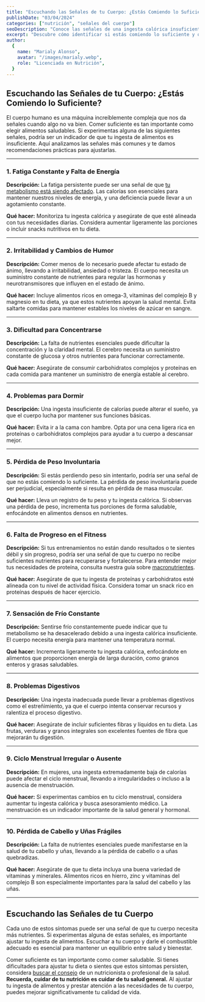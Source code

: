 ```yaml
---
title: "Escuchando las Señales de tu Cuerpo: ¿Estás Comiendo lo Suficiente?"
publishDate: "03/04/2024"
categories: ["nutrición", "señales del cuerpo"]
seoDescription: "Conoce las señales de una ingesta calórica insuficiente y aprende a ajustarla para mejorar tu energía, salud y bienestar general."
excerpt: "Descubre cómo identificar si estás comiendo lo suficiente y qué hacer si experimentas señales de una ingesta insuficiente de nutrientes."
author:
  {
    name: "Marialy Alonso",
    avatar: "/images/marialy.webp",
    role: "Licenciada en Nutrición",
  }
---
```


## Escuchando las Señales de tu Cuerpo: ¿Estás Comiendo lo Suficiente?

El cuerpo humano es una máquina increíblemente compleja que nos da señales cuando algo no va bien. Comer suficiente es tan importante como elegir alimentos saludables. Si experimentas alguna de las siguientes señales, podría ser un indicador de que tu ingesta de alimentos es insuficiente. Aquí analizamos las señales más comunes y te damos recomendaciones prácticas para ajustarlas.

---

### 1. Fatiga Constante y Falta de Energía

**Descripción:** La fatiga persistente puede ser una señal de que [tu metabolismo está siendo afectado](/blog/comer-menos-puede-danar-el-metabolismo). Las calorías son esenciales para mantener nuestros niveles de energía, y una deficiencia puede llevar a un agotamiento constante.

**Qué hacer:** Monitoriza tu ingesta calórica y asegúrate de que esté alineada con tus necesidades diarias. Considera aumentar ligeramente las porciones o incluir snacks nutritivos en tu dieta.

---

### 2. Irritabilidad y Cambios de Humor

**Descripción:** Comer menos de lo necesario puede afectar tu estado de ánimo, llevando a irritabilidad, ansiedad o tristeza. El cuerpo necesita un suministro constante de nutrientes para regular las hormonas y neurotransmisores que influyen en el estado de ánimo.

**Qué hacer:** Incluye alimentos ricos en omega-3, vitaminas del complejo B y magnesio en tu dieta, ya que estos nutrientes apoyan la salud mental. Evita saltarte comidas para mantener estables los niveles de azúcar en sangre.

---

### 3. Dificultad para Concentrarse

**Descripción:** La falta de nutrientes esenciales puede dificultar la concentración y la claridad mental. El cerebro necesita un suministro constante de glucosa y otros nutrientes para funcionar correctamente.

**Qué hacer:** Asegúrate de consumir carbohidratos complejos y proteínas en cada comida para mantener un suministro de energía estable al cerebro.

---

### 4. Problemas para Dormir

**Descripción:** Una ingesta insuficiente de calorías puede alterar el sueño, ya que el cuerpo lucha por mantener sus funciones básicas.

**Qué hacer:** Evita ir a la cama con hambre. Opta por una cena ligera rica en proteínas o carbohidratos complejos para ayudar a tu cuerpo a descansar mejor.

---

### 5. Pérdida de Peso Involuntaria

**Descripción:** Si estás perdiendo peso sin intentarlo, podría ser una señal de que no estás comiendo lo suficiente. La pérdida de peso involuntaria puede ser perjudicial, especialmente si resulta en pérdida de masa muscular.

**Qué hacer:** Lleva un registro de tu peso y tu ingesta calórica. Si observas una pérdida de peso, incrementa tus porciones de forma saludable, enfocándote en alimentos densos en nutrientes.

---

### 6. Falta de Progreso en el Fitness

**Descripción:** Si tus entrenamientos no están dando resultados o te sientes débil y sin progreso, podría ser una señal de que tu cuerpo no recibe suficientes nutrientes para recuperarse y fortalecerse. Para entender mejor tus necesidades de proteína, consulta nuestra guía sobre [macronutrientes](/blog/que-son-los-macronutrientes).

**Qué hacer:** Asegúrate de que tu ingesta de proteínas y carbohidratos esté alineada con tu nivel de actividad física. Considera tomar un snack rico en proteínas después de hacer ejercicio.

---

### 7. Sensación de Frío Constante

**Descripción:** Sentirse frío constantemente puede indicar que tu metabolismo se ha desacelerado debido a una ingesta calórica insuficiente. El cuerpo necesita energía para mantener una temperatura normal.

**Qué hacer:** Incrementa ligeramente tu ingesta calórica, enfocándote en alimentos que proporcionen energía de larga duración, como granos enteros y grasas saludables.

---

### 8. Problemas Digestivos

**Descripción:** Una ingesta inadecuada puede llevar a problemas digestivos como el estreñimiento, ya que el cuerpo intenta conservar recursos y ralentiza el proceso digestivo.

**Qué hacer:** Asegúrate de incluir suficientes fibras y líquidos en tu dieta. Las frutas, verduras y granos integrales son excelentes fuentes de fibra que mejorarán tu digestión.

---

### 9. Ciclo Menstrual Irregular o Ausente

**Descripción:** En mujeres, una ingesta extremadamente baja de calorías puede afectar el ciclo menstrual, llevando a irregularidades o incluso a la ausencia de menstruación.

**Qué hacer:** Si experimentas cambios en tu ciclo menstrual, considera aumentar tu ingesta calórica y busca asesoramiento médico. La menstruación es un indicador importante de la salud general y hormonal.

---

### 10. Pérdida de Cabello y Uñas Frágiles

**Descripción:** La falta de nutrientes esenciales puede manifestarse en la salud de tu cabello y uñas, llevando a la pérdida de cabello o a uñas quebradizas.

**Qué hacer:** Asegúrate de que tu dieta incluya una buena variedad de vitaminas y minerales. Alimentos ricos en hierro, zinc y vitaminas del complejo B son especialmente importantes para la salud del cabello y las uñas.

---

## Escuchando las Señales de tu Cuerpo

Cada uno de estos síntomas puede ser una señal de que tu cuerpo necesita más nutrientes. Si experimentas alguna de estas señales, es importante ajustar tu ingesta de alimentos. Escuchar a tu cuerpo y darle el combustible adecuado es esencial para mantener un equilibrio entre salud y bienestar.

Comer suficiente es tan importante como comer saludable. Si tienes dificultades para ajustar tu dieta o sientes que estos síntomas persisten, considera [buscar el consejo](/#precios) de un nutricionista o profesional de la salud. **Recuerda, cuidar de tu nutrición es cuidar de tu salud general.** Al ajustar tu ingesta de alimentos y prestar atención a las necesidades de tu cuerpo, puedes mejorar significativamente tu calidad de vida.
